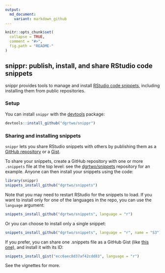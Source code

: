 ```yaml
---
output:
  md_document:
    variant: markdown_github
---
```


<!-- README.md is generated from README.Rmd. Please edit that file -->

```r
knitr::opts_chunk$set(
  collapse = TRUE,
  comment = "#>",
  fig.path = "README-"
)
```

snippr: publish, install, and share RStudio code snippets
------------------------------------------

snippr provides tools to manage and install [RStudio code snippets](http://blog.rstudio.org/2015/04/13/rstudio-v0-99-preview-code-snippets/), including installing them from public repositories.

### Setup

You can install `snippr` with the [devtools](https://github.com/hadley/devtools) package:

```r
devtools::install_github("dgrtwo/snippr")
```

### Sharing and installing snippets

`snippr` lets you share RStudio snippets with others by publishing them as a [GitHub repository](https://github.com/) or a [Gist](https://gist.github.com/).

To share your snippets, create a GitHub repository with one or more `.snippets` file at the top level: see the [dgrtwo/snippets](https://github.com/dgrtwo/snippets) repository for an example. Anyone can then install your snippets using the code:

```r
library(snippr)
snippets_install_github("dgrtwo/snippets")
```

Note that you may need to restart RStudio for the snippets to load. If you want to install only for one of the languages in the repo, you can use the `language` argument:

```r
snippets_install_github("dgrtwo/snippets", language = "r")
```

Or you can choose to install only a single snippet:

```r
snippets_install_github("dgrtwo/snippets", language = "r", name = "S3")
```

If you prefer, you can share one .snippets file as a GitHub Gist (like [this one](https://gist.github.com/dgrtwo/ecc6aec8d37af42cdd83)), and install it with its ID:

```r
snippets_install_gist("ecc6aec8d37af42cdd83", language = "r")
```

See the vignettes for more.
